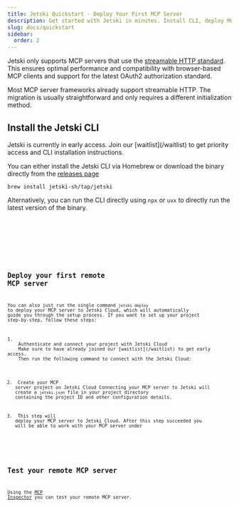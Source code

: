 ```yaml
---
title: Jetski Quickstart - Deploy Your First MCP Server
description: Get started with Jetski in minutes. Install CLI, deploy MCP servers with HTTP support, connect to Claude/ChatGPT. Step-by-step guide included.
slug: docs/quickstart
sidebar:
  order: 2
---
```



Jetski only supports MCP servers that use the [streamable HTTP standard](https://modelcontextprotocol.io/specification/draft/basic/transports#streamable-http).
This ensures optimal performance and compatibility with browser-based MCP clients and support for the latest OAuth2 authorization standard.

<Aside type="tip">
  Most MCP server frameworks already support streamable HTTP. The migration is
  usually straightforward and only requires a different initialization method.
</Aside>

## Install the Jetski CLI

<Aside type="caution">
  Jetski is currently in early access. Join our [waitlist](/waitlist) to get
  priority access and CLI installation instructions.
</Aside>

You can either install the Jetski CLI via Homebrew or download the binary directly from the [releases page](https://github.com/jetski-sh)

```shell
brew install jetski-sh/tap/jetski
```

Alternatively, you can run the CLI directly using `npx` or `uvx` to directly run the latest version of the binary.

<Tabs>
  <TabItem label="npm">
    <Code lang="shell" code="npx @jetski-sh/jetski@latest --help" />
  </TabItem>
  <TabItem label="pnpm">
    <Code lang="shell" code="pnpm dlx @jetski-sh/jetski@latest --help" />
  </TabItem>
  <TabItem label="uvx" code="uvx @jetski-sh/jetski@latest --help"></TabItem>
</Tabs>

## Deploy your first remote MCP server

You can also just run the single command `jetski deploy` to deploy your MCP server to Jetski Cloud,
which will automatically guide you through the setup process.
If you want to set up your project step-by-step, follow these steps:

<Steps>
1.  <Code code="jetski login" lang="shell"></Code>
    Authenticate and connect your project with Jetski Cloud
    Make sure to have already joined our [waitlist](/waitlist) to get early access.
    Then run the following command to connect with the Jetski Cloud:

2.  <Code code="jetski connect" lang="shell"></Code>
    Create your MCP server project on Jetski Cloud Connecting your MCP server to
    Jetski will create a `jetski.json` file in your project directory containing
    the project ID and other configuration details.

3.  <Code code="jetski deploy" lang="shell"></Code>
    This step will deploy your MCP server to Jetski Cloud.
    After this step succeeded you will be able to work with your MCP server under
    <Code code="https://<org>.jetski.cloud/<project>/mcp"></Code>
</Steps>

## Test your remote MCP server

Using the [MCP Inspector](https://modelcontextprotocol.io/docs/tools/inspector) you can test your remote MCP server.

<Code code="npx @modelcontextprotocol/inspector" lang="shell"></Code>

